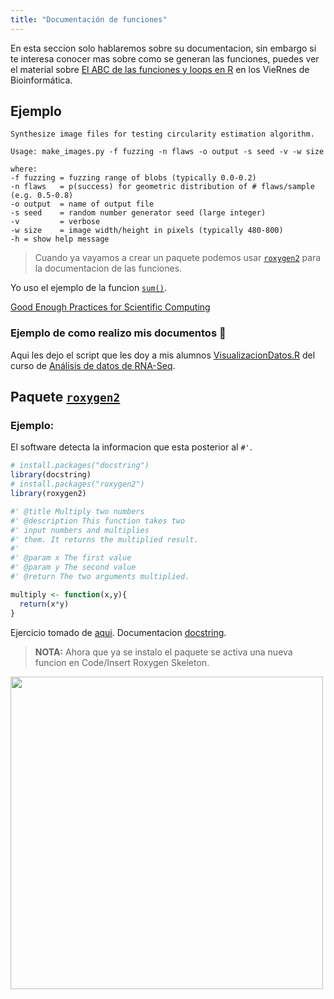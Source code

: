 ```yaml
---
title: "Documentación de funciones"
---
```


En esta seccion solo hablaremos sobre su documentacion, sin embargo si te interesa conocer mas sobre como se generan las funciones, puedes ver el material sobre [El ABC de las funciones y loops en R](https://github.com/EveliaCoss/ViernesBioinfo2023#viernes-5-el-abc-de-las-funciones-y-loops-en-r) en los VieRnes de Bioinformática.

## Ejemplo

```
Synthesize image files for testing circularity estimation algorithm.

Usage: make_images.py -f fuzzing -n flaws -o output -s seed -v -w size

where:
-f fuzzing = fuzzing range of blobs (typically 0.0-0.2)
-n flaws   = p(success) for geometric distribution of # flaws/sample (e.g. 0.5-0.8)
-o output  = name of output file
-s seed    = random number generator seed (large integer)
-v         = verbose
-w size    = image width/height in pixels (typically 480-800)
-h = show help message
```

> Cuando ya vayamos a crear un paquete podemos usar [`roxygen2`](https://github.com/r-lib/roxygen2) para la documentacion de las funciones.

Yo uso el ejemplo de la funcion [`sum()`](https://www.rdocumentation.org/packages/base/versions/3.6.2/topics/sum).

[Good Enough Practices for Scientific Computing](https://swcarpentry.github.io/good-enough-practices-in-scientific-computing/)


### Ejemplo de como realizo mis documentos 💜 
 
Aqui les dejo el script que les doy a mis alumnos [VisualizacionDatos.R](https://github.com/EveliaCoss/RNAseq_classFEB2024/blob/main/Practica_Dia3/scripts/VisualizacionDatos.R) del curso de [Análisis de datos de RNA-Seq ](https://github.com/EveliaCoss/RNAseq_classFEB2024).


## Paquete [`roxygen2`](https://github.com/r-lib/roxygen2)

### Ejemplo:

El software detecta la informacion que esta posterior al `#'`.

```r
# install.packages("docstring")
library(docstring)
# install.packages("roxygen2")
library(roxygen2)

#' @title Multiply two numbers
#' @description This function takes two
#' input numbers and multiplies
#' them. It returns the multiplied result.
#' 
#' @param x The first value
#' @param y The second value
#' @return The two arguments multiplied.

multiply <- function(x,y){
  return(x*y)
}
```

Ejercicio tomado de [aqui](https://utrechtuniversity.github.io/workshop-computational-reproducibility/chapters/comments-and-docstrings.html). Documentacion [docstring](https://cran.r-project.org/web/packages/docstring/vignettes/docstring_intro.html).


> **NOTA:** Ahora que ya se instalo el paquete se activa una nueva funcion en Code/Insert Roxygen Skeleton.

![](img/roxygencode.png){width="500" fig-align="center"}

